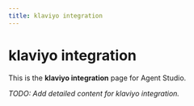 ```yaml
---
title: klaviyo integration
---
```


# klaviyo integration

This is the **klaviyo integration** page for Agent Studio.

_TODO: Add detailed content for klaviyo integration._
